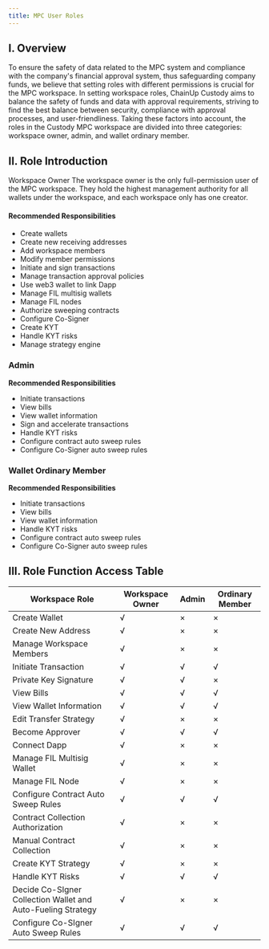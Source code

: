```yaml
---
title: MPC User Roles
---
```


## I. Overview
To ensure the safety of data related to the MPC system and compliance with the company's financial approval system, thus safeguarding company funds, we believe that setting roles with different permissions is crucial for the MPC workspace. In setting workspace roles, ChainUp Custody aims to balance the safety of funds and data with approval requirements, striving to find the best balance between security, compliance with approval processes, and user-friendliness. Taking these factors into account, the roles in the Custody MPC workspace are divided into three categories: workspace owner, admin, and wallet ordinary member.

## II. Role Introduction
Workspace Owner
The workspace owner is the only full-permission user of the MPC workspace. They hold the highest management authority for all wallets under the workspace, and each workspace only has one creator.

#### Recommended Responsibilities
* Create wallets
* Create new receiving addresses
* Add workspace members
* Modify member permissions
* Initiate and sign transactions
* Manage transaction approval policies
* Use web3 wallet to link Dapp
* Manage FIL multisig wallets
* Manage FIL nodes
* Authorize sweeping contracts 
* Configure Co-Signer
* Create KYT
* Handle KYT risks
* Manage strategy engine


### Admin
**Recommended Responsibilities**
* Initiate transactions
* View bills
* View wallet information
* Sign and accelerate transactions
* Handle KYT risks
* Configure contract auto sweep rules
* Configure Co-Signer auto sweep rules

### Wallet Ordinary Member
**Recommended Responsibilities**
* Initiate transactions
* View bills
* View wallet information
* Handle KYT risks
* Configure contract auto sweep rules
* Configure Co-Signer auto sweep rules

## III. Role Function Access Table

| Workspace Role | Workspace Owner | Admin | Ordinary Member |
| ------- | ------- | ------- | ------- |
| Create Wallet |√ |×|×|
| Create New Address |√ |×|×|
| Manage Workspace Members |√ |×|×|
| Initiate Transaction | √|√|√|
| Private Key Signature | √|√|×|
| View Bills | √|√|√|
| View Wallet Information | √|√|√|
| Edit Transfer Strategy | √|×|×|
| Become Approver |√|√|√|
| Connect Dapp | √|×|×|
| Manage FIL Multisig Wallet |√|×|×|
| Manage FIL Node |√|×|×|
| Configure Contract Auto Sweep Rules | √|√|√|
| Contract Collection Authorization | √|×|×|
| Manual Contract Collection |√ |×|×|
| Create KYT Strategy | √|×|×|
| Handle KYT Risks | √|√|√|
| Decide Co-SIgner Collection Wallet and Auto-Fueling Strategy | √|×|×|
| Configure Co-SIgner Auto Sweep Rules |√ |√|√|
